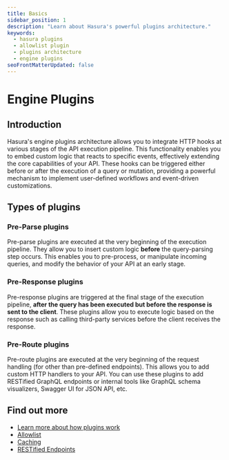 ```yaml
---
title: Basics
sidebar_position: 1
description: "Learn about Hasura's powerful plugins architecture."
keywords:
  - hasura plugins
  - allowlist plugin
  - plugins architecture
  - engine plugins
seoFrontMatterUpdated: false
---
```


# Engine Plugins

## Introduction

Hasura's engine plugins architecture allows you to integrate HTTP hooks at various stages of the API execution pipeline.
This functionality enables you to embed custom logic that reacts to specific events, effectively extending the core
capabilities of your API. These hooks can be triggered either before or after the execution of a query or mutation,
providing a powerful mechanism to implement user-defined workflows and event-driven customizations.

## Types of plugins

### Pre-Parse plugins

Pre-parse plugins are executed at the very beginning of the execution pipeline. They allow you to insert custom logic
**before** the query-parsing step occurs. This enables you to pre-process, or manipulate incoming queries, and modify
the behavior of your API at an early stage.

### Pre-Response plugins

Pre-response plugins are triggered at the final stage of the execution pipeline, **after the query has been executed but
before the response is sent to the client**. These plugins allow you to execute logic based on the response such as
calling third-party services before the client receives the response.

### Pre-Route plugins

Pre-route plugins are executed at the very beginning of the request handling (for other than pre-defined endpoints).
This allows you to add custom HTTP handlers to your API. You can use these plugins to add RESTified GraphQL endpoints or
internal tools like GraphQL schema visualizers, Swagger UI for JSON API, etc.

## Find out more

- [Learn more about how plugins work](/plugins/introduction.mdx)
- [Allowlist](/plugins/allowlist/index.mdx)
- [Caching](/plugins/caching/index.mdx)
- [RESTified Endpoints](/plugins/restified-endpoints/index.mdx)
